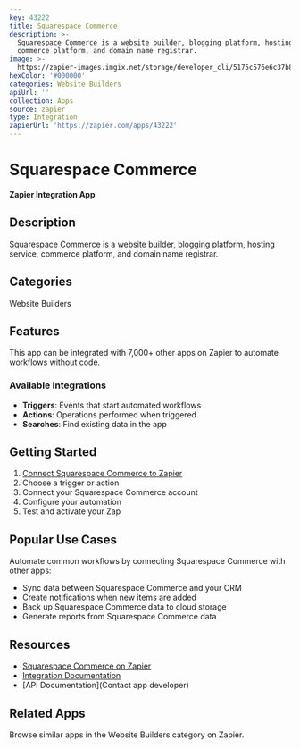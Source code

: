 ```yaml
---
key: 43222
title: Squarespace Commerce
description: >-
  Squarespace Commerce is a website builder, blogging platform, hosting service,
  commerce platform, and domain name registrar.
image: >-
  https://zapier-images.imgix.net/storage/developer_cli/5175c576e6c37b8986843d42bc89c244.png?auto=format%2Ccompress&ixlib=python-3.0.0&q=50
hexColor: '#000000'
categories: Website Builders
apiUrl: ''
collection: Apps
source: zapier
type: Integration
zapierUrl: 'https://zapier.com/apps/43222'
---
```

# Squarespace Commerce

**Zapier Integration App**

## Description

Squarespace Commerce is a website builder, blogging platform, hosting service, commerce platform, and domain name registrar.

## Categories

Website Builders

## Features

This app can be integrated with 7,000+ other apps on Zapier to automate workflows without code.

### Available Integrations

- **Triggers**: Events that start automated workflows
- **Actions**: Operations performed when triggered
- **Searches**: Find existing data in the app

## Getting Started

1. [Connect Squarespace Commerce to Zapier](https://zapier.com/apps/43222)
2. Choose a trigger or action
3. Connect your Squarespace Commerce account
4. Configure your automation
5. Test and activate your Zap

## Popular Use Cases

Automate common workflows by connecting Squarespace Commerce with other apps:

- Sync data between Squarespace Commerce and your CRM
- Create notifications when new items are added
- Back up Squarespace Commerce data to cloud storage
- Generate reports from Squarespace Commerce data

## Resources

- [Squarespace Commerce on Zapier](https://zapier.com/apps/43222)
- [Integration Documentation](https://zapier.com/apps/43222/integrations)
- [API Documentation](Contact app developer)

## Related Apps

Browse similar apps in the Website Builders category on Zapier.
